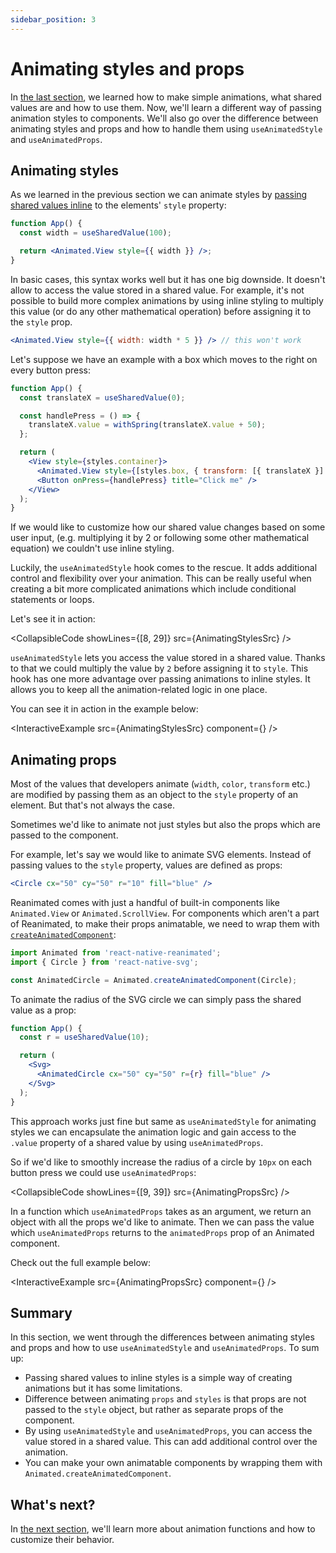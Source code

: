 ```yaml
---
sidebar_position: 3
---
```


# Animating styles and props

In [the last section](/docs/fundamentals/your-first-animation), we learned how to make simple animations, what shared values are and how to use them. Now, we'll learn a different way of passing animation styles to components. We'll also go over the difference between animating styles and props and how to handle them using `useAnimatedStyle` and `useAnimatedProps`.

## Animating styles

As we learned in the previous section we can animate styles by [passing shared values inline](/docs/fundamentals/glossary#animations-in-inline-styling) to the elements' `style` property:

```jsx
function App() {
  const width = useSharedValue(100);

  return <Animated.View style={{ width }} />;
}
```

In basic cases, this syntax works well but it has one big downside. It doesn't allow to access the value stored in a shared value. For example, it's not possible to build more complex animations by using inline styling to multiply this value (or do any other mathematical operation) before assigning it to the `style` prop.

```jsx
<Animated.View style={{ width: width * 5 }} /> // this won't work
```

Let's suppose we have an example with a box which moves to the right on every button press:

```jsx {5,10}
function App() {
  const translateX = useSharedValue(0);

  const handlePress = () => {
    translateX.value = withSpring(translateX.value + 50);
  };

  return (
    <View style={styles.container}>
      <Animated.View style={[styles.box, { transform: [{ translateX }] }]} />
      <Button onPress={handlePress} title="Click me" />
    </View>
  );
}
```

If we would like to customize how our shared value changes based on some user input, (e.g. multiplying it by 2 or following some other mathematical equation) we couldn't use inline styling.

Luckily, the `useAnimatedStyle` hook comes to the rescue. It adds additional control and flexibility over your animation. This can be really useful when creating a bit more complicated animations which include conditional statements or loops.

Let's see it in action:


<CollapsibleCode showLines={[8, 29]} src={AnimatingStylesSrc} />

`useAnimatedStyle` lets you access the value stored in a shared value. Thanks to that we could multiply the value by `2` before assigning it to `style`. This hook has one more advantage over passing animations to inline styles. It allows you to keep all the animation-related logic in one place.

You can see it in action in the example below:

<InteractiveExample src={AnimatingStylesSrc} component={<AnimatingStyles />} />

## Animating props

Most of the values that developers animate (`width`, `color`, `transform` etc.) are modified by passing them as an object to the `style` property of an element. But that's not always the case.

Sometimes we'd like to animate not just styles but also the props which are passed to the component.

For example, let's say we would like to animate SVG elements. Instead of passing values to the `style` property, values are defined as props:

```jsx
<Circle cx="50" cy="50" r="10" fill="blue" />
```

Reanimated comes with just a handful of built-in components like `Animated.View` or `Animated.ScrollView`. For components which aren't a part of Reanimated, to make their props animatable, we need to wrap them with [`createAnimatedComponent`](/docs/core/createAnimatedComponent):

```jsx
import Animated from 'react-native-reanimated';
import { Circle } from 'react-native-svg';

const AnimatedCircle = Animated.createAnimatedComponent(Circle);
```

To animate the radius of the SVG circle we can simply pass the shared value as a prop:

```jsx {6}
function App() {
  const r = useSharedValue(10);

  return (
    <Svg>
      <AnimatedCircle cx="50" cy="50" r={r} fill="blue" />
    </Svg>
  );
}
```

This approach works just fine but same as `useAnimatedStyle` for animating styles we can encapsulate the animation logic and gain access to the `.value` property of a shared value by using `useAnimatedProps`.

So if we'd like to smoothly increase the radius of a circle by `10px` on each button press we could use `useAnimatedProps`:


<CollapsibleCode showLines={[9, 39]} src={AnimatingPropsSrc} />

In a function which `useAnimatedProps` takes as an argument, we return an object with all the props we'd like to animate. Then we can pass the value which `useAnimatedProps` returns to the `animatedProps` prop of an Animated component.

Check out the full example below:

<InteractiveExample src={AnimatingPropsSrc} component={<AnimatingProps />} />

## Summary

In this section, we went through the differences between animating styles and props and how to use `useAnimatedStyle` and `useAnimatedProps`. To sum up:

- Passing shared values to inline styles is a simple way of creating animations but it has some limitations.
- Difference between animating `props` and `styles` is that props are not passed to the `style` object, but rather as separate props of the component.
- By using `useAnimatedStyle` and `useAnimatedProps`, you can access the value stored in a shared value. This can add additional control over the animation.
- You can make your own animatable components by wrapping them with `Animated.createAnimatedComponent`.

## What's next?

In [the next section](/docs/fundamentals/customizing-animation), we'll learn more about animation functions and how to customize their behavior.
